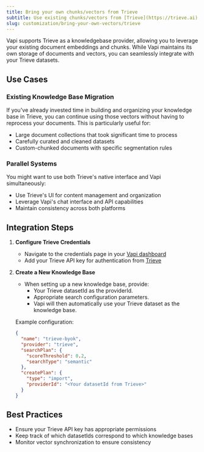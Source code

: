 ```yaml
---
title: Bring your own chunks/vectors from Trieve
subtitle: Use existing chunks/vectors from [Trieve](https://trieve.ai)
slug: customization/bring-your-own-vectors/trieve
---
```


Vapi supports Trieve as a knowledgebase provider, allowing you to leverage your existing document embeddings and chunks. While Vapi maintains its own storage of documents and vectors, you can seamlessly integrate with your Trieve datasets.

## Use Cases

### Existing Knowledge Base Migration

If you've already invested time in building and organizing your knowledge base in Trieve, you can continue using those vectors without having to reprocess your documents. This is particularly useful for:

- Large document collections that took significant time to process
- Carefully curated and cleaned datasets
- Custom-chunked documents with specific segmentation rules

### Parallel Systems

You might want to use both Trieve's native interface and Vapi simultaneously:

- Use Trieve's UI for content management and organization
- Leverage Vapi's chat interface and API capabilities
- Maintain consistency across both platforms

## Integration Steps

1. **Configure Trieve Credentials**

   - Navigate to the credentials page in your [Vapi dashboard](https://dashboard.vapi.ai/keys)
   - Add your Trieve API key for authentication from [Trieve](https://dashboard.trieve.ai/org/keys)

2. **Create a New Knowledge Base**

   - When setting up a new knowledge base, provide:
     - Your Trieve datasetId as the providerId.
     - Appropriate search configuration parameters.
     - Vapi will then automatically use your Trieve dataset as the knowledge base.

   Example configuration:

   ```json
   {
     "name": "trieve-byok",
     "provider": "trieve",
     "searchPlan": {
       "scoreThreshold": 0.2,
       "searchType": "semantic"
     },
     "createPlan": {
       "type": "import",
       "providerId": "<Your datasetId from Trieve>"
     }
   }
   ```

## Best Practices

- Ensure your Trieve API key has appropriate permissions
- Keep track of which datasetIds correspond to which knowledge bases
- Monitor vector synchronization to ensure consistency
